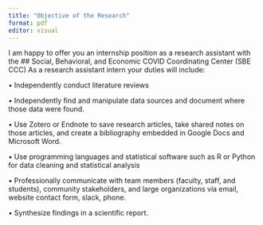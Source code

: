 ```yaml
---
title: "Objective of the Research"
format: pdf
editor: visual
---
```


I am happy to offer you an internship position as a research assistant with the 
## Social, Behavioral, and Economic COVID Coordinating Center (SBE CCC)
As a research assistant intern your duties will include:

• Independently conduct literature reviews

• Independently find and manipulate data sources and document where those data were found.

• Use Zotero or Endnote to save research articles, take shared notes on those articles, and create a
bibliography embedded in Google Docs and Microsoft Word.

• Use programming languages and statistical software such as R or Python for data cleaning and
statistical analysis

• Professionally communicate with team members (faculty, staff, and students), community
stakeholders, and large organizations via email, website contact form, slack, phone.

• Synthesize findings in a scientific report.